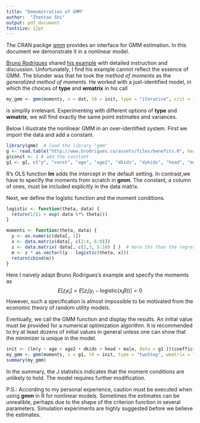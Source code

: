 ```yaml
---
title: "Demomstration of GMM"
author:  "Zhentao Shi"
output: pdf_document
fontsize: 12pt
---
```


The CRAN packge [gmm](http://cran.r-project.org/web/packages/gmm/index.html) provides an interface for GMM estimation. In this document we demonstrate it in a nonlinear model. 

[Bruno Rodrigues](http://www.brodrigues.co/pages/aboutme.html) shared [his example](http://www.brodrigues.co/2013/11/07/gmm-with-rmd/) with detailed instruction and discussion. Unfortunately, I find his example cannot reflect the essence of GMM. The blunder was that he took the *method of moments* as the *generalized method of moments*. He worked with a just-identified model, in which the choices of **type** and **wmatrix** in his call
```r
my_gmm <- gmm(moments, x = dat, t0 = init, type = "iterative", crit = 1e-25, wmatrix = "optimal", method = "Nelder-Mead", control = list(reltol = 1e-25, maxit = 20000))
```
is simplily irrelevant. Experimenting with different options of **type** and **wmatrix**, we will find exactly the same point estimates and variances.

Below I illustrate the nonlinear GMM in an over-identified system. First we import the data and add a constant. 
```r
library(gmm)  # load the library "gmm"
g <- read.table("http://www.brodrigues.co/assets/files/benefits.R", header = T)
g$const <- 1 # add the constant
g1 <- g[, c("y", "const", "age", "age2", "dkids", "dykids", "head", "male", "married", "rr", "rr2") ] 
```
R's OLS function **lm** adds the intercept in the default setting. In contrast,we have to specify the moments from scratch in **gmm**. The constant, a column of ones, must be included explicitly in the data matrix.

Next, we define the logistic function and the moment conditions. 
```r
logistic <- function(theta, data) {
  return(1/(1 + exp(-data %*% theta)))
}

moments <- function(theta, data) {
  y <- as.numeric(data[, 1])
  x <- data.matrix(data[, c(2:4, 6:8)])
  z <- data.matrix( data[, c(2,3, 5:10) ] )  # more IVs than the regressors. Over-identified.
  m <- z * as.vector((y - logistic(theta, x)))
  return(cbind(m))
}
```
Here I naively adapt Bruno Rodrigues's example and specify the momemts as
$$
E[z_i \epsilon_i] = E[ z_i ( y_i - \mathrm{ logistic }(x_i \beta ) )] = 0
$$
However, such a specification is almost impossible to be motivated from the economic theory of random utility models.


Eventually, we call the GMM function and display the results. An initial value must be provided for a numerical optimization algorithm. It is recommended to try at least dozens of initial values in general unless one can show that the minimizer is unique in the model.
```r
init <- (lm(y ~ age + age2 + dkids + head + male, data = g1 ))$coefficients
my_gmm <- gmm(moments, x = g1, t0 = init, type = "twoStep", wmatrix = "optimal")
summary(my_gmm)
```
In the summary, the J statistics indicates that the moment conditions are unlikely to hold. The model requires further modification. 

P.S.: According to my personal experience, caution must be executed when using **gmm** in R for nonlinear models. Sometimes the estimates can be unrealible, perhaps due to the shape of the criterion function in several parameters. Simulation experiments are highly suggested before we believe the estimates.